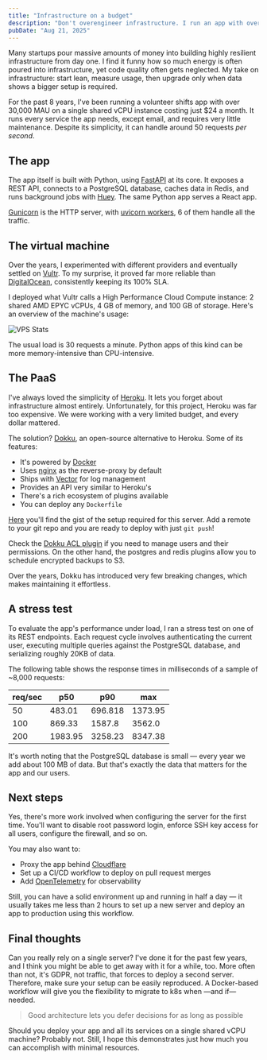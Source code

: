 ```yaml
---
title: "Infrastructure on a budget"
description: "Don't overengineer infrastructure. I run an app with over 30,000 MAU on a single shared vCPU server costing $24 a month. Simple, lean setups handle real traffic."
pubDate: "Aug 21, 2025"
---
```


Many startups pour massive amounts of money into building highly resilient infrastructure from day one. I find it funny
how so much energy is often poured into infrastructure, yet code quality often gets neglected. My take on
infrastructure: start lean, measure usage, then upgrade only when data shows a bigger setup is required.

For the past 8 years, I've been running a volunteer shifts app with over 30,000 MAU on a single shared vCPU instance
costing just $24 a month. It runs every service the app needs, except email, and requires very little maintenance.
Despite its simplicity, it can handle around 50 requests _per second_.

## The app

The app itself is built with Python, using [FastAPI](https://fastapi.tiangolo.com) at its core. It exposes a REST API,
connects to a PostgreSQL database, caches data in Redis, and runs background jobs with
[Huey](https://github.com/coleifer/huey). The same Python app serves a React app.

[Gunicorn](https://gunicorn.org) is the HTTP server, with [uvicorn workers](https://www.uvicorn.org/deployment/#gunicorn),
6 of them handle all the traffic.

## The virtual machine

Over the years, I experimented with different providers and eventually settled on [Vultr](https://www.vultr.com). To my
surprise, it proved far more reliable than [DigitalOcean](https://www.digitalocean.com), consistently keeping its 100% SLA.

I deployed what Vultr calls a High Performance Cloud Compute instance: 2 shared AMD EPYC vCPUs, 4 GB of memory, and 100
GB of storage. Here's an overview of the machine's usage:

![VPS Stats](../../assets/2025_08_21_infrastructure_on_a_budget_vps_stats.png)

The usual load is 30 requests a minute. Python apps of this kind can be more memory-intensive than CPU-intensive.

## The PaaS

I've always loved the simplicity of [Heroku](https://www.heroku.com). It lets you forget about infrastructure almost
entirely. Unfortunately, for this project, Heroku was far too expensive. We were working with a very limited budget,
and every dollar mattered.

The solution? [Dokku](https://dokku.com), an open-source alternative to Heroku. Some of its features:

- It's powered by [Docker](https://www.docker.com)
- Uses [nginx](https://nginx.org) as the reverse-proxy by default
- Ships with [Vector](https://vector.dev) for log management
- Provides an API very similar to Heroku's
- There's a rich ecosystem of plugins available
- You can deploy any `Dockerfile`

[Here](https://gist.github.com/josuemontano/56ec527722a77c87c004476cff3302cc) you'll find the gist of the setup required
for this server. Add a remote to your git repo and you are ready to deploy with just `git push`!

Check the [Dokku ACL plugin](https://github.com/dokku-community/dokku-acl) if you need to manage users and their
permissions. On the other hand, the postgres and redis plugins allow you to schedule encrypted backups to S3.

Over the years, Dokku has introduced very few breaking changes, which makes maintaining it effortless.

## A stress test

To evaluate the app's performance under load, I ran a stress test on one of its REST endpoints. Each request cycle
involves authenticating the current user, executing multiple queries against the PostgreSQL database, and serializing
roughly 20KB of data.

The following table shows the response times in milliseconds of a sample of ~8,000 requests:

| req/sec | p50     | p90     | max     |
| ------- | ------- | ------- | ------- |
| 50      | 483.01  | 696.818 | 1373.95 |
| 100     | 869.33  | 1587.8  | 3562.0  |
| 200     | 1983.95 | 3258.23 | 8347.38 |

It's worth noting that the PostgreSQL database is small — every year we add about 100 MB of data. But that's exactly the
data that matters for the app and our users.


<AsciinemaPlayer src='/casts/2025_08_21_infrastructure_on_a_budget_vps_100.cast' cols={138} rows={26} speed={2} description="Load on the server at 100 requests/sec throughput"/>


## Next steps

Yes, there's more work involved when configuring the server for the first time. You'll want to disable root password
login, enforce SSH key access for all users, configure the firewall, and so on.

You may also want to:
- Proxy the app behind [Cloudflare](https://cloudflare.com/)
- Set up a CI/CD workflow to deploy on pull request merges
- Add [OpenTelemetry](https://opentelemetry.io) for observability

Still, you can have a solid environment up and running in half a day — it usually takes me less than 2 hours to set up a
new server and deploy an app to production using this workflow.

## Final thoughts

Can you really rely on a single server? I've done it for the past few years, and I think you might be able to get away
with it for a while, too. More often than not, it's GDPR, not traffic, that forces to deploy a second server. Therefore,
make sure your setup can be easily reproduced. A Docker-based workflow will give you the flexibility to migrate to k8s
when —and if— needed.

> Good architecture lets you defer decisions for as long as possible

Should you deploy your app and all its services on a single shared vCPU machine? Probably not. Still, I hope this
demonstrates just how much you can accomplish with minimal resources.
